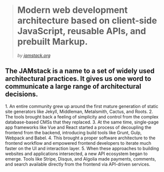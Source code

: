 
> # Modern web development architecture based on client-side JavaScript, reusable APIs, and prebuilt Markup.
>
> _by [jamstack.org](https://jamstack.org)_

<Appear>
  <h2>
    The JAMstack is a name to a set of widely used architectural practices.
    It gives us one word to communicate a large range of architectural decisions.
  </h2>
</Appear>

<Notes>
  1. An entire community grew up around the first mature generation of
  static site generators like Jekyll, Middleman, Metalsmith, Cactus, 
  and Roots. 2. The tools brought back a feeling of simplicity and 
  control from the complex database-based CMSs that they replaced.
  3. At the same time, single-page app frameworks like Vue and React
  started a process of decoupling the frontend from the backend, 
  introducing build tools like Grunt, Gulp, Webpack and Babel.
  4. This brought a proper software architecture to the frontend
  workflow and empowered frontend developers to iterate much faster
  on the UI and interaction layer. 5. When these approaches to 
  building websites and applications intersected, a new API
  ecosystem began to emerge. Tools like Stripe, Disqus, and Algolia 
  made payments, comments, and search available directly from the 
  frontend via API-driven services.
</Notes>

